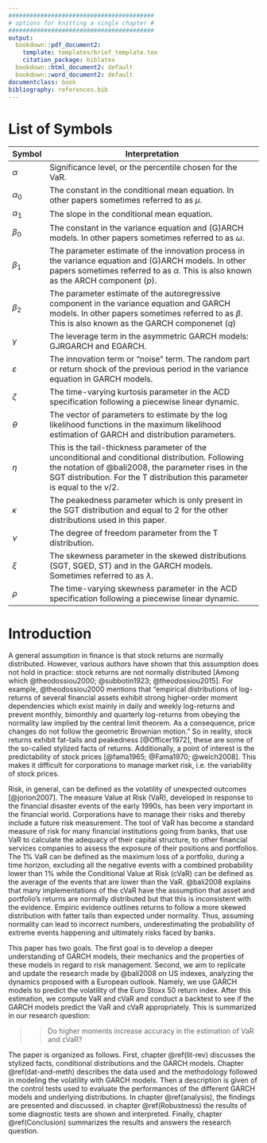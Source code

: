 ```yaml
---
#########################################
# options for knitting a single chapter #
#########################################
output:
  bookdown::pdf_document2:
    template: templates/brief_template.tex
    citation_package: biblatex
  bookdown::html_document2: default
  bookdown::word_document2: default
documentclass: book
bibliography: references.bib
---
```


# List of Symbols {.unnumbered}

```{=tex}
\adjustmtc
\markboth{Introduction}{}
```
| Symbol        | Interpretation                                                                                                                                                                                                                           |
|---------------|------------------------------------------------------------------------------------------------------------------------------------------------------------------------------------------------------------------------------------------|
| $\alpha$      | Significance level, or the percentile chosen for the VaR.                                                                                                                                                                                |
| $\alpha_0$    | The constant in the conditional mean equation. In other papers sometimes referred to as $\mu$.                                                                                                                                           |
| $\alpha_1$    | The slope in the conditional mean equation.                                                                                                                                                                                              |
| $\beta_0$     | The constant in the variance equation and (G)ARCH models. In other papers sometimes referred to as $\omega$.                                                                                                                             |
| $\beta_1$     | The parameter estimate of the innovation process in the variance equation and (G)ARCH models. In other papers sometimes referred to as $\alpha$. This is also known as the ARCH component ($p$).                                         |
| $\beta_2$     | The parameter estimate of the autoregressive component in the variance equation and GARCH models. In other papers sometimes referred to as $\beta$. This is also known as the GARCH componenet ($q$)                                     |
| $\gamma$      | The leverage term in the asymmetric GARCH models: GJRGARCH and EGARCH.                                                                                                                                                                   |
| $\varepsilon$ | The innovation term or "noise" term. The random part or return shock of the previous period in the variance equation in GARCH models.                                                                                                    |
| $\zeta$       | The time-varying kurtosis parameter in the ACD specification following a piecewise linear dynamic.                                                                                                                                       |
| $\theta$      | The vector of parameters to estimate by the log likelihood functions in the maximum likelihood estimation of GARCH and distribution parameters.                                                                                          |
| $\eta$        | This is the tail-thickness parameter of the unconditional and conditional distribution. Following the notation of @bali2008, the parameter rises in the SGT distribution. For the T distribution this parameter is equal to the $\nu/2$. |
| $\kappa$      | The peakedness parameter which is only present in the SGT distribution and equal to 2 for the other distributions used in this paper.                                                                                                    |
| $\nu$         | The degree of freedom parameter from the T distribution.                                                                                                                                                                                 |
| $\xi$         | The skewness parameter in the skewed distributions (SGT, SGED, ST) and in the GARCH models. Sometimes referred to as $\lambda$.                                                                                                          |
| $\rho$        | The time-varying skewness parameter in the ACD specification following a piecewise linear dynamic.                                                                                                                                       |

# Introduction {.unnumbered}

```{=tex}
\adjustmtc
\markboth{Introduction}{}
```
\noindent A general assumption in finance is that stock returns are normally distributed. However, various authors have shown that this assumption does not hold in practice: stock returns are not normally distributed [Among which @theodossiou2000; @subbotin1923; @theodossiou2015]. For example, @theodossiou2000 mentions that "empirical distributions of log-returns of several financial assets exhibit strong higher-order moment dependencies which exist mainly in daily and weekly log-returns and prevent monthly, bimonthly and quarterly log-returns from obeying the normality law implied by the central limit theorem. As a consequence, price changes do not follow the geometric Brownian motion." So in reality, stock returns exhibit fat-tails and peakedness [@Officer1972], these are some of the so-called stylized facts of returns. Additionally, a point of interest is the predictability of stock prices [@fama1965; @Fama1970; @welch2008]. This makes it difficult for corporations to manage market risk, i.e. the variability of stock prices.  

Risk, in general, can be defined as the volatility of unexpected outcomes [@jorion2007]. The measure Value at Risk (VaR), developed in response to the financial disaster events of the early 1990s, has been very important in the financial world. Corporations have to manage their risks and thereby include a future risk measurement. The tool of VaR has become a standard measure of risk for many financial institutions going from banks, that use VaR to calculate the adequacy of their capital structure, to other financial services companies to assess the exposure of their positions and portfolios. The 1% VaR can be defined as the maximum loss of a portfolio, during a time horizon, excluding all the negative events with a combined probability lower than 1% while the Conditional Value at Risk (cVaR) can be defined as the average of the events that are lower than the VaR. @bali2008 explains that many implementations of the cVaR have the assumption that asset and portfolio's returns are normally distributed but that this is inconsistent with the evidence. Empiric evidence outlines returns to follow a more skewed distribution with fatter tails than expected under normality. Thus, assuming normality can lead to incorrect numbers, underestimating the probability of extreme events happening and ultimately risks faced by banks.

\noindent This paper has two goals. The first goal is to develop a deeper understanding of GARCH models, their mechanics and the properties of these models in regard to risk management. Second, we aim to replicate and update the research made by @bali2008 on US indexes, analyzing the dynamics proposed with a European outlook. Namely, we use GARCH models to predict the volatility of the Euro Stoxx 50 return index. After this estimation, we compute VaR and cVaR and conduct a backtest to see if the GARCH models predict the VaR and cVaR appropriately. This is summarized in our research question:

> > Do higher moments increase accuracy in the estimation of VaR and cVaR?

\noindent The paper is organized as follows. First, chapter \@ref(lit-rev) discusses the stylized facts, conditional distributions and the GARCH models. Chapter \@ref(dat-and-meth) describes the data used and the methodology followed in modeling the volatility with GARCH models. Then a description is given of the control tests used to evaluate the performances of the different GARCH models and underlying distributions. In chapter \@ref(analysis), the findings are presented and discussed. in chapter \@ref(Robustness) the results of some diagnostic tests are shown and interpreted. Finally, chapter \@ref(Conclusion) summarizes the results and answers the research question.
